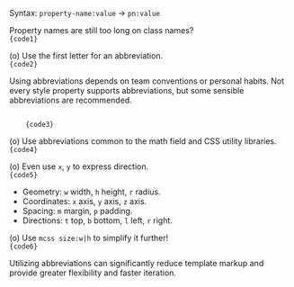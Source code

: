 
Syntax: <code><span className="token value mcss language-mcss"><span className="token mcss"><span className="token Mkey">property-name</span><span className="token Mvalueroot"><span className="token Mcolon">:</span><span className="token Mvalue"><span className="token Mnumber_unit"><span className="token Mnumber">value</span></span></span></span></span></span></code> → <code><span className="token value mcss language-mcss"><span className="token mcss"><span className="token Mkey">pn</span><span className="token Mvalueroot"><span className="token Mcolon">:</span><span className="token Mvalue"><span className="token Mnumber_unit"><span className="token Mnumber">value</span></span></span></span></span></span></code>

Property names are still too long on class names?
<Code lang="html">
    {code1}
</Code>

(o) Use the first letter for an abbreviation. <Dropped p1={code1} p2={code2} target="class" />
<Code lang="html">
    {code2}
</Code>

Using abbreviations depends on team conventions or personal habits. Not every style property supports abbreviations, but some sensible abbreviations are recommended.


<Code lang="html">
    {code3}
</Code>

(o) Use abbreviations common to the math field and CSS utility libraries. <Dropped p1={code3} p2={code4} target="class" />
<Code lang="html">
    {code4}
</Code>

(o) Even use `x`, `y` to express direction. <Dropped p1={code3} p2={code5} target="class" />
<Code lang="html">
    {code5}
</Code>

- Geometry: `w` width, `h` height, `r` radius.
- Coordinates: `x` axis, `y` axis, `z` axis.
- Spacing: `m` margin, `p` padding.
- Directions: `t` top, `b` bottom, `l` left, `r` right.

(o) Use `mcss size:w|h` to simplify it further! <Dropped p1={code3} p2={code6} target="class" />
<Code lang="html">
    {code6}
</Code>

Utilizing abbreviations can significantly reduce template markup and provide greater flexibility and faster iteration.
